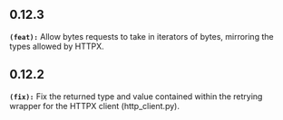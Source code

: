 ## 0.12.3
**`(feat):`** Allow bytes requests to take in iterators of bytes, mirroring the types allowed by HTTPX.

## 0.12.2
**`(fix):`** Fix the returned type and value contained within the retrying wrapper for the HTTPX client (http_client.py).

